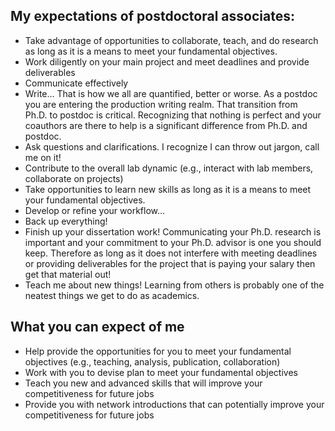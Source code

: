 


## My expectations of postdoctoral associates:

* Take advantage of opportunities to collaborate, teach, and do research as long as it is a means to meet your fundamental objectives. 
* Work diligently on your main project and meet deadlines and provide deliverables
* Communicate effectively
* Write... That is how we all are quantified, better or worse. As a postdoc you are entering the production writing realm. That transition from Ph.D. to postdoc is critical. Recognizing that nothing is perfect and your coauthors are there to help is a significant difference from Ph.D. and postdoc.  
* Ask questions and clarifications. I recognize I can throw out jargon, call me on it!
* Contribute to the overall lab dynamic (e.g., interact with lab members, collaborate on projects)
* Take opportunities to learn new skills as long as it is a means to meet your fundamental objectives. 
* Develop or refine your workflow...
* Back up everything!
* Finish up your dissertation work! Communicating your Ph.D. research is important and your commitment to your Ph.D. advisor is one you should keep. Therefore as long as it does not interfere with meeting deadlines or providing deliverables for the project that is paying your salary then get that material out!
* Teach me about new things! Learning from others is probably one of the neatest things we get to do as academics.  

## What you can expect of me

* Help provide the opportunities for you to meet your fundamental objectives (e.g., teaching, analysis, publication, collaboration)
* Work with you to devise plan to meet your fundamental objectives
* Teach you new and advanced skills that will improve your competitiveness for future jobs
* Provide you with network introductions that can potentially improve your competitiveness for future jobs
